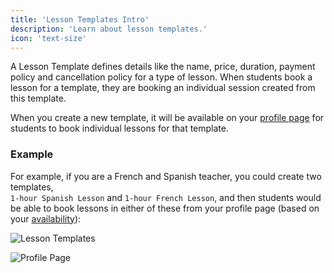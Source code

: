 ```yaml
---
title: 'Lesson Templates Intro'
description: 'Learn about lesson templates.'
icon: 'text-size'
---
```


A Lesson Template defines details like the name, price, duration, payment policy and cancellation policy for a type of lesson. When students book a lesson for a template, they are booking an individual session created from this template.

When you create a new template, it will be available on your [profile page](/profile/profile-page) for students to book individual lessons for that template.

### Example

For example, if you are a French and Spanish teacher, you could create two templates,  
`1-hour Spanish Lesson` and `1-hour French Lesson`, and then students would be able to book lessons in either of these from your profile page (based on your [availability](/schedule/add-availability)):

![Lesson Templates](/images/lesson-templates.png)

![Profile Page](/images/profile-page.png)
